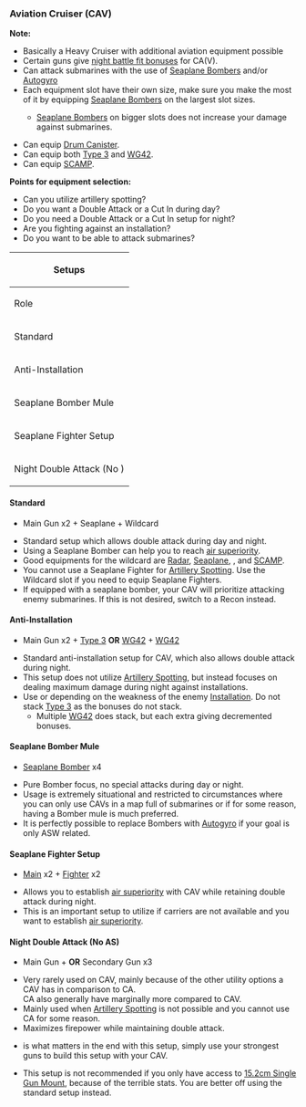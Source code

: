 === Aviation Cruiser (CAV) ===
'''Note:'''
* Basically a Heavy Cruiser with additional aviation equipment possible
* Certain guns give [[Overweight Penalty and Fit Gun Bonus|night battle fit bonuses]] for CA(V).
* Can attack submarines with the use of {{Seaplane}}[http://kancolle.wikia.com/wiki/Seaplane#Seaplane_Bombers Seaplane Bombers] and/or {{Autogyro}}[[Ka Type Observation Autogyro|Autogyro]]
* Each equipment slot have their own size, make sure you make the most of it by equipping {{Seaplane}}[http://kancolle.wikia.com/wiki/Seaplane#Seaplane_Bombers Seaplane Bombers] on the largest slot sizes.
** {{Seaplane}}[http://kancolle.wikia.com/wiki/Seaplane#Seaplane_Bombers Seaplane Bombers] on bigger slots does not increase your damage against submarines.
* Can equip {{Drum}}[[Drum Canister (Transport Use)|Drum Canister]].
* Can equip both {{GreenAmmo}}[[Type 3 Shell|Type 3]] and {{WG42}}[[WG42]].
* Can equip {{SCAMP}}[[SCAMP]].


'''Points for equipment selection:'''
* Can you utilize artillery spotting?
* Do you want a Double Attack or a Cut In during day?
* Do you need a Double Attack or a Cut In setup for night?
* Are you fighting against an installation?
* Do you want to be able to attack submarines?

{| style="width:700px;" class="wikitable mw-collapsible"
|-
! colspan="5" |Setups
|-
! scope="col"|Role
! scope="col"|Equipment #1
! scope="col"|Equipment #2
! scope="col"|Equipment #3
! scope="col"|Equipment #4
|-
|Standard
|{{RedGunMedium}}[http://kancolle.wikia.com/wiki/List_of_Main_Guns_by_stats#Medium_Guns Main]
|{{RedGunMedium}}[http://kancolle.wikia.com/wiki/List_of_Main_Guns_by_stats#Medium_Guns Main]
|'''Wildcard'''
|{{Seaplane}}[[Seaplane]]
|-
|Anti-Installation
|{{RedGunMedium}}[http://kancolle.wikia.com/wiki/List_of_Main_Guns_by_stats#Medium_Guns Main]
|{{RedGunMedium}}[http://kancolle.wikia.com/wiki/List_of_Main_Guns_by_stats#Medium_Guns Main]
|{{GreenAmmo}}'''OR'''{{WG42}}
|{{WG42}}[[WG42]]
|-
|Seaplane Bomber Mule
|{{Seaplane}}[http://kancolle.wikia.com/wiki/Seaplane#Seaplane_Bombers Bomber]
|{{Seaplane}}[http://kancolle.wikia.com/wiki/Seaplane#Seaplane_Bombers Bomber]
|{{Seaplane}}[http://kancolle.wikia.com/wiki/Seaplane#Seaplane_Bombers Bomber]
|{{Seaplane}}[http://kancolle.wikia.com/wiki/Seaplane#Seaplane_Bombers Bomber]
|-
|Seaplane Fighter Setup
|{{RedGunMedium}}[http://kancolle.wikia.com/wiki/List_of_Main_Guns_by_stats#Medium_Guns Main]
|{{RedGunMedium}}[http://kancolle.wikia.com/wiki/List_of_Main_Guns_by_stats#Medium_Guns Main]
|{{Seaplane Fighter}}[http://kancolle.wikia.com/wiki/List_of_Seaplanes_by_stats#Seaplane_Fighters Fighter]
|{{Seaplane Fighter}}[http://kancolle.wikia.com/wiki/List_of_Seaplanes_by_stats#Seaplane_Fighters Fighter]
|-
|Night Double Attack (No {{Tooltip|AS|Artillery Spotting}})
|{{RedGunMedium}}[http://kancolle.wikia.com/wiki/List_of_Main_Guns_by_stats#Medium_Guns Main]
|{{YellowGun}}[http://kancolle.wikia.com/wiki/List_of_Secondary_Guns_by_stats Secondary]
|{{YellowGun}}[http://kancolle.wikia.com/wiki/List_of_Secondary_Guns_by_stats Secondary]
|{{YellowGun}}[http://kancolle.wikia.com/wiki/List_of_Secondary_Guns_by_stats Secondary]
|}


====Standard====
*{{RedGunMedium}}Main Gun x2 + {{Seaplane}}Seaplane + Wildcard
* Standard setup which allows double attack during day and night.
* Using a {{Seaplane}}Seaplane Bomber can help you to reach [[Aerial Combat|air superiority]].
* Good equipments for the wildcard are {{Radar}}[[Radar]], {{Seaplane}}[[Seaplane]], {{GreenAmmo}}, {{WG42}} and {{SCAMP}}[[SCAMP]].
* You cannot use a {{Seaplane Fighter}}Seaplane Fighter for [[Artillery Spotting]]. Use the Wildcard slot if you need to equip {{Seaplane Fighter}}Seaplane Fighters.
* If equipped with a seaplane bomber, your CAV will prioritize attacking enemy submarines. If this is not desired, switch to a {{Seaplane}}Recon instead.


====Anti-Installation====
*{{RedGunMedium}}Main Gun x2 + {{GreenAmmo}}[[Type 3 Shell|Type 3]] '''OR''' {{WG42}}[[WG42]] + {{WG42}}[[WG42]]
* Standard anti-installation setup for CAV, which also allows double attack during night.
* This setup does not utilize [[Artillery Spotting]], but instead focuses on dealing maximum damage during night against installations.
* Use {{GreenAmmo}} or {{WG42}} depending on the weakness of the enemy [[Installation]]. Do not stack {{GreenAmmo}}[[Type 3 Shell|Type 3]] as the bonuses do not stack.
** Multiple {{WG42}}[[WG42]] does stack, but each extra giving decremented bonuses.

====Seaplane Bomber Mule====
*{{Seaplane}}[http://kancolle.wikia.com/wiki/Seaplane#Seaplane_Bombers Seaplane Bomber] x4
* Pure {{Seaplane}}Bomber focus, no special attacks during day or night.
* Usage is extremely situational and restricted to circumstances where you can only use CAVs in a map full of submarines or if for some reason, having a {{Seaplane}}Bomber mule is much preferred.
* It is perfectly possible to replace {{Seaplane}}Bombers with {{Autogyro}}[[Ka Type Observation Autogyro|Autogyro]] if your goal is only ASW related.


====Seaplane Fighter Setup====
*{{RedGunMedium}}[http://kancolle.wikia.com/wiki/List_of_Main_Guns_by_stats#Medium_Guns Main] x2 + {{Seaplane Fighter}}[http://kancolle.wikia.com/wiki/List_of_Seaplanes_by_stats#Seaplane_Fighters Fighter] x2
* Allows you to establish [[Aerial Combat|air superiority]] with CAV while retaining double attack during night.
* This is an important setup to utilize if carriers are not available and you want to establish [[Aerial Combat|air superiority]].


====Night Double Attack (No AS)====
*{{RedGunMedium}}Main Gun + {{YellowGun}} '''OR''' {{GreenGunDP}}Secondary Gun x3
* Very rarely used on CAV, mainly because of the other utility options a CAV has in comparison to CA.<br />CA also generally have marginally more {{Firepower}} compared to CAV.
* Mainly used when [[Artillery Spotting]] is not possible and you cannot use CA for some reason.
* Maximizes firepower while maintaining double attack.
* {{Firepower}} is what matters in the end with this setup, simply use your strongest guns to build this setup with your CAV.
* This setup is not recommended if you only have access to [[15.2cm Single Gun Mount]], because of the terrible stats. You are better off using the standard setup instead.